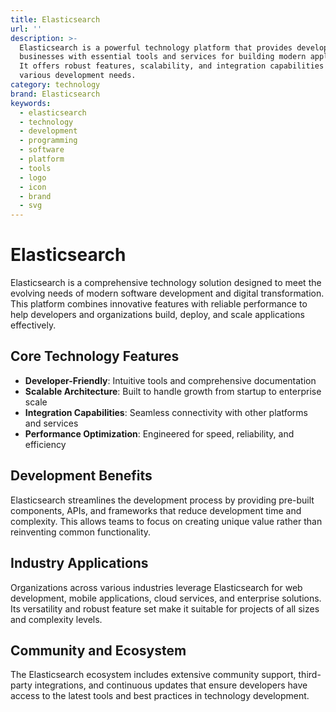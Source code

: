 ```yaml
---
title: Elasticsearch
url: ''
description: >-
  Elasticsearch is a powerful technology platform that provides developers and
  businesses with essential tools and services for building modern applications.
  It offers robust features, scalability, and integration capabilities for
  various development needs.
category: technology
brand: Elasticsearch
keywords:
  - elasticsearch
  - technology
  - development
  - programming
  - software
  - platform
  - tools
  - logo
  - icon
  - brand
  - svg
---
```


# Elasticsearch

Elasticsearch is a comprehensive technology solution designed to meet the evolving needs of modern software development and digital transformation. This platform combines innovative features with reliable performance to help developers and organizations build, deploy, and scale applications effectively.

## Core Technology Features

- **Developer-Friendly**: Intuitive tools and comprehensive documentation
- **Scalable Architecture**: Built to handle growth from startup to enterprise scale
- **Integration Capabilities**: Seamless connectivity with other platforms and services
- **Performance Optimization**: Engineered for speed, reliability, and efficiency

## Development Benefits

Elasticsearch streamlines the development process by providing pre-built components, APIs, and frameworks that reduce development time and complexity. This allows teams to focus on creating unique value rather than reinventing common functionality.

## Industry Applications

Organizations across various industries leverage Elasticsearch for web development, mobile applications, cloud services, and enterprise solutions. Its versatility and robust feature set make it suitable for projects of all sizes and complexity levels.

## Community and Ecosystem

The Elasticsearch ecosystem includes extensive community support, third-party integrations, and continuous updates that ensure developers have access to the latest tools and best practices in technology development.

